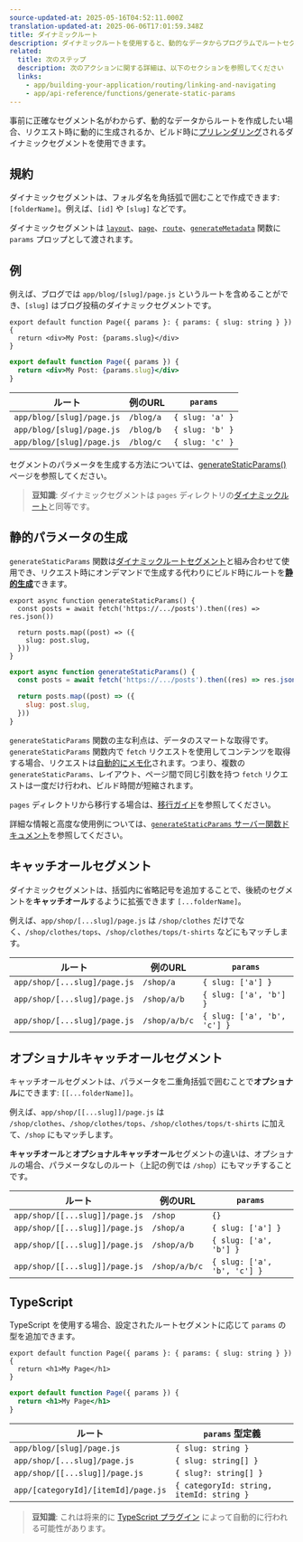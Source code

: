 ```yaml
---
source-updated-at: 2025-05-16T04:52:11.000Z
translation-updated-at: 2025-06-06T17:01:59.348Z
title: ダイナミックルート
description: ダイナミックルートを使用すると、動的なデータからプログラムでルートセグメントを生成できます。
related:
  title: 次のステップ
  description: 次のアクションに関する詳細は、以下のセクションを参照してください
  links:
    - app/building-your-application/routing/linking-and-navigating
    - app/api-reference/functions/generate-static-params
---
```


事前に正確なセグメント名がわからず、動的なデータからルートを作成したい場合、リクエスト時に動的に生成されるか、ビルド時に[プリレンダリング](#generating-static-params)されるダイナミックセグメントを使用できます。

## 規約

ダイナミックセグメントは、フォルダ名を角括弧で囲むことで作成できます: `[folderName]`。例えば、`[id]` や `[slug]` などです。

ダイナミックセグメントは [`layout`](/docs/app/api-reference/file-conventions/layout)、[`page`](/docs/app/api-reference/file-conventions/page)、[`route`](/docs/app/building-your-application/routing/route-handlers)、[`generateMetadata`](/docs/app/api-reference/functions/generate-metadata#generatemetadata-function) 関数に `params` プロップとして渡されます。

## 例

例えば、ブログでは `app/blog/[slug]/page.js` というルートを含めることができ、`[slug]` はブログ投稿のダイナミックセグメントです。

```tsx filename="app/blog/[slug]/page.tsx" switcher
export default function Page({ params }: { params: { slug: string } }) {
  return <div>My Post: {params.slug}</div>
}
```

```jsx filename="app/blog/[slug]/page.js" switcher
export default function Page({ params }) {
  return <div>My Post: {params.slug}</div>
}
```

| ルート                     | 例のURL    | `params`        |
| ------------------------- | ---------- | --------------- |
| `app/blog/[slug]/page.js` | `/blog/a`  | `{ slug: 'a' }` |
| `app/blog/[slug]/page.js` | `/blog/b`  | `{ slug: 'b' }` |
| `app/blog/[slug]/page.js` | `/blog/c`  | `{ slug: 'c' }` |

セグメントのパラメータを生成する方法については、[generateStaticParams()](#generating-static-params) ページを参照してください。

> **豆知識**: ダイナミックセグメントは `pages` ディレクトリの[ダイナミックルート](/docs/app/building-your-application/routing/dynamic-routes)と同等です。

## 静的パラメータの生成

`generateStaticParams` 関数は[ダイナミックルートセグメント](/docs/app/building-your-application/routing/dynamic-routes)と組み合わせて使用でき、リクエスト時にオンデマンドで生成する代わりにビルド時にルートを[**静的生成**](/docs/app/building-your-application/rendering/server-components#static-rendering-default)できます。

```tsx filename="app/blog/[slug]/page.tsx" switcher
export async function generateStaticParams() {
  const posts = await fetch('https://.../posts').then((res) => res.json())

  return posts.map((post) => ({
    slug: post.slug,
  }))
}
```

```jsx filename="app/blog/[slug]/page.js" switcher
export async function generateStaticParams() {
  const posts = await fetch('https://.../posts').then((res) => res.json())

  return posts.map((post) => ({
    slug: post.slug,
  }))
}
```

`generateStaticParams` 関数の主な利点は、データのスマートな取得です。`generateStaticParams` 関数内で `fetch` リクエストを使用してコンテンツを取得する場合、リクエストは[自動的にメモ化](/docs/app/building-your-application/caching#request-memoization)されます。つまり、複数の `generateStaticParams`、レイアウト、ページ間で同じ引数を持つ `fetch` リクエストは一度だけ行われ、ビルド時間が短縮されます。

`pages` ディレクトリから移行する場合は、[移行ガイド](/docs/app/building-your-application/upgrading/app-router-migration#dynamic-paths-getstaticpaths)を参照してください。

詳細な情報と高度な使用例については、[`generateStaticParams` サーバー関数ドキュメント](/docs/app/api-reference/functions/generate-static-params)を参照してください。

## キャッチオールセグメント

ダイナミックセグメントは、括弧内に省略記号を追加することで、後続のセグメントを**キャッチオール**するように拡張できます `[...folderName]`。

例えば、`app/shop/[...slug]/page.js` は `/shop/clothes` だけでなく、`/shop/clothes/tops`、`/shop/clothes/tops/t-shirts` などにもマッチします。

| ルート                        | 例のURL       | `params`                    |
| ---------------------------- | ------------- | --------------------------- |
| `app/shop/[...slug]/page.js` | `/shop/a`     | `{ slug: ['a'] }`           |
| `app/shop/[...slug]/page.js` | `/shop/a/b`   | `{ slug: ['a', 'b'] }`      |
| `app/shop/[...slug]/page.js` | `/shop/a/b/c` | `{ slug: ['a', 'b', 'c'] }` |

## オプショナルキャッチオールセグメント

キャッチオールセグメントは、パラメータを二重角括弧で囲むことで**オプショナル**にできます: `[[...folderName]]`。

例えば、`app/shop/[[...slug]]/page.js` は `/shop/clothes`、`/shop/clothes/tops`、`/shop/clothes/tops/t-shirts` に加えて、`/shop` にもマッチします。

**キャッチオール**と**オプショナルキャッチオール**セグメントの違いは、オプショナルの場合、パラメータなしのルート（上記の例では `/shop`）にもマッチすることです。

| ルート                          | 例のURL       | `params`                    |
| ------------------------------ | ------------- | --------------------------- |
| `app/shop/[[...slug]]/page.js` | `/shop`       | `{}`                        |
| `app/shop/[[...slug]]/page.js` | `/shop/a`     | `{ slug: ['a'] }`           |
| `app/shop/[[...slug]]/page.js` | `/shop/a/b`   | `{ slug: ['a', 'b'] }`      |
| `app/shop/[[...slug]]/page.js` | `/shop/a/b/c` | `{ slug: ['a', 'b', 'c'] }` |

## TypeScript

TypeScript を使用する場合、設定されたルートセグメントに応じて `params` の型を追加できます。

```tsx filename="app/blog/[slug]/page.tsx" switcher
export default function Page({ params }: { params: { slug: string } }) {
  return <h1>My Page</h1>
}
```

```jsx filename="app/blog/[slug]/page.js" switcher
export default function Page({ params }) {
  return <h1>My Page</h1>
}
```

| ルート                               | `params` 型定義                 |
| ----------------------------------- | ------------------------------ |
| `app/blog/[slug]/page.js`           | `{ slug: string }`             |
| `app/shop/[...slug]/page.js`        | `{ slug: string[] }`           |
| `app/shop/[[...slug]]/page.js`      | `{ slug?: string[] }`          |
| `app/[categoryId]/[itemId]/page.js` | `{ categoryId: string, itemId: string }` |

> **豆知識**: これは将来的に [TypeScript プラグイン](/docs/app/building-your-application/configuring/typescript#typescript-plugin) によって自動的に行われる可能性があります。